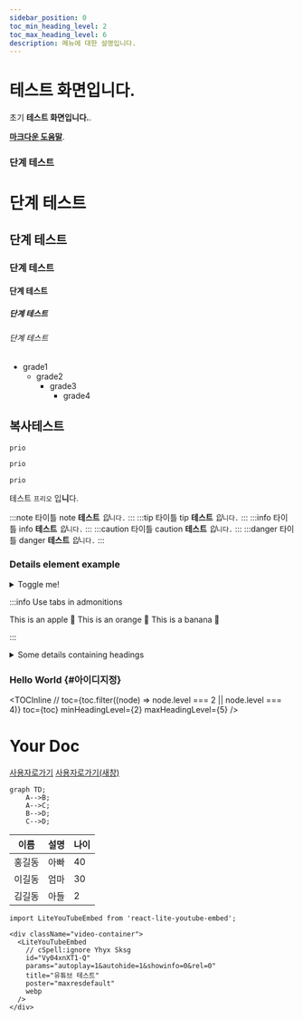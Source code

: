 ```yaml
---
sidebar_position: 0
toc_min_heading_level: 2
toc_max_heading_level: 6
description: 메뉴에 대한 설명입니다.
---
```


# 테스트 화면입니다.

초기 **테스트 화면입니다.**.

**[마크다운 도움말](https://docusaurus.io/docs/markdown-features)**.

### 단계 테스트

# 단계 테스트
## 단계 테스트
### 단계 테스트
#### 단계 테스트
##### 단계 테스트
###### 단계 테스트

- grade1
  - grade2
    - grade3
      - grade4

## 복사테스트

```bash
prio
```
```java
prio
```

~~~
prio
~~~

테스트 `프리오` 입**니**다.

:::note 타이틀
note **테스트** _입_`니다.`
:::
:::tip 타이틀
tip **테스트** _입_`니다.`
:::
:::info 타이틀
info **테스트** _입_`니다.`
:::
:::caution 타이틀
caution **테스트** _입_`니다.`
:::
:::danger 타이틀
danger **테스트** _입_`니다.`
:::

### Details element example

<details>
  <summary>Toggle me!</summary>
  <div>
    <div>This is the detailed content</div>
    <br/>
    <details>
      <summary>
        Nested toggle! Some surprise inside...
      </summary>
      <div>
        😲😲😲😲😲
      </div>
    </details>
  </div>
</details>


:::info Use tabs in admonitions

<Tabs>
  <TabItem value="apple" label="Apple">This is an apple 🍎</TabItem>
  <TabItem value="orange" label="Orange">This is an orange 🍊</TabItem>
  <TabItem value="banana" label="Banana">This is a banana 🍌</TabItem>
</Tabs>

:::

<details>
<summary>Some details containing headings</summary>
<h2 id="#heading-id">I'm a heading that will not show up in the TOC</h2>

Some content...

</details>

### Hello World {#아이디지정}


<TOCInline
  // toc={toc.filter((node) => node.level === 2 || node.level === 4)}
  toc={toc}
  minHeadingLevel={2}
  maxHeadingLevel={5}
/>

# Your Doc
[사용자로가기](./wms/main/standard/S000010.mdx)
<a href="./wms/main/standard/S000010" target="_blank" rel="newWindow"><span>사용자로가기(새창)</span></a>

```mermaid
graph TD;
    A-->B;
    A-->C;
    B-->D;
    C-->D;
```

|이름|설명|나이|
|-----|-----|-----|
|홍길동| 아빠  | 40 |
|이길동| 엄마  | 30 |
|김길동| 아들  | 2  |

```mdx-code-block
import LiteYouTubeEmbed from 'react-lite-youtube-embed';

<div className="video-container">
  <LiteYouTubeEmbed
    // cSpell:ignore Yhyx Sksg
    id="Vy04xnXT1-Q"
    params="autoplay=1&autohide=1&showinfo=0&rel=0"
    title="유튜브 테스트"
    poster="maxresdefault"
    webp
  />
</div>
```